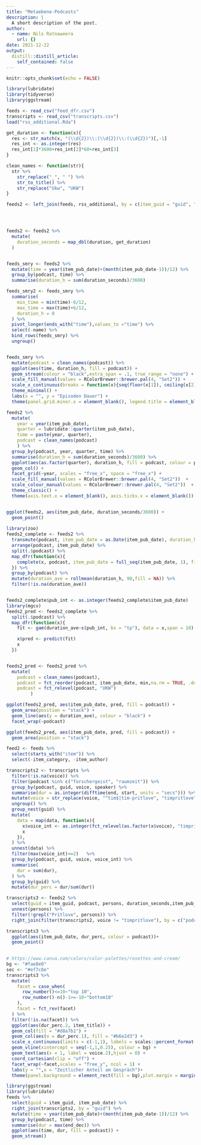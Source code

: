 ```yaml
---
title: "Metaebene-Podcasts"
description: |
  A short description of the post.
author:
  - name: Nils Ratnaweera
    url: {}
date: 2021-12-22
output:
  distill::distill_article:
    self_contained: false
---
```



```r
knitr::opts_chunk$set(echo = FALSE)
```

```r
library(lubridate)
library(tidyverse)
library(ggstream)

feeds <- read_csv("feed_dfr.csv")
transcripts <- read_csv("transcripts.csv")
load("rss_additional.Rda")

get_duration <- function(x){
  res <- str_match(x, "(\\d{2})\\:(\\d{2})\\:(\\d{2})")[,-1]
  res_int <- as.integer(res)
  res_int[1]*3600+res_int[2]*60+res_int[3]
}

clean_names <- function(str){
  str %>%
    str_replace("_", " ") %>%
    str_to_title() %>%
    str_replace("Ukw", "UKW")
}
```



```r

feeds2 <- left_join(feeds, rss_additional, by = c(item_guid = "guid", "podcast"))




feeds2 <- feeds2 %>%
  mutate(
    duration_seconds = map_dbl(duration, get_duration)
  )


feeds_smry <- feeds2 %>%
  mutate(time = year(item_pub_date)+(month(item_pub_date-1))/12) %>%
  group_by(podcast, time) %>%
  summarise(duration_h = sum(duration_seconds)/3600)

feeds_smry2 <- feeds_smry %>%
  summarise(
    min_time = min(time)-6/12,
    max_time = max(time)+6/12,
    duration_h = 0
  ) %>%
  pivot_longer(ends_with("time"),values_to ="time") %>%
  select(-name) %>%
  bind_rows(feeds_smry) %>%
  ungroup()


feeds_smry %>%
  mutate(podcast = clean_names(podcast)) %>%
  ggplot(aes(time, duration_h, fill = podcast)) +
  geom_stream(colour = "black",extra_span = .1, true_range = "none") +
  scale_fill_manual(values = RColorBrewer::brewer.pal(4, "Set2")) +
  scale_x_continuous(breaks = function(x){seq(floor(x[1]), ceiling(x[2]), 2)}) +
  theme_minimal() +
  labs(x = "", y = "Episoden Dauer") +
  theme(panel.grid.minor.x = element_blank(), legend.title = element_blank())

```


```r
feeds2 %>%
  mutate(
    year = year(item_pub_date),
    quarter = lubridate::quarter(item_pub_date),
    time = paste(year, quarter),
    podcast = clean_names(podcast)
    ) %>%
  group_by(podcast, year, quarter, time) %>%
  summarise(duration_h = sum(duration_seconds)/3600) %>% 
  ggplot(aes(as.factor(quarter), duration_h, fill = podcast, colour = podcast)) +
  geom_col() +
  facet_grid(~year, scales = "free_x", space = "free_x") +
  scale_fill_manual(values = RColorBrewer::brewer.pal(4, "Set2"))  +
  scale_colour_manual(values = RColorBrewer::brewer.pal(4, "Set2"))  +
  theme_classic() +
  theme(axis.text.x = element_blank(), axis.ticks.x = element_blank())


ggplot(feeds2, aes(item_pub_date, duration_seconds/3600)) +
  geom_point()
  
library(zoo)
feeds2_complete <- feeds2 %>%
  transmute(podcast, item_pub_date = as.Date(item_pub_date), duration_h = duration_seconds/3600) %>%
  arrange(podcast, item_pub_date) %>%
  split(.$podcast) %>%
  map_dfr(function(x){
    complete(x, podcast, item_pub_date = full_seq(item_pub_date, 1), fill = list(duration_h = 0))
  }) %>%
  group_by(podcast) %>%
  mutate(duration_ave = rollmean(duration_h, 90,fill = NA)) %>%
  filter(!is.na(duration_ave))


feeds2_complete$pub_int <- as.integer(feeds2_complete$item_pub_date)
library(mgcv)
feeds2_pred <- feeds2_complete %>%
  split(.$podcast) %>%
  map_dfr(function(x){
    fit <- gam(duration_ave~s(pub_int, bs = "tp"), data = x,span = 10)

    x$pred <- predict(fit)
    x
  })


feeds2_pred <- feeds2_pred %>%
  mutate(
    podcast = clean_names(podcast),
    podcast = fct_reorder(podcast, item_pub_date, min,na.rm = TRUE, .desc = TRUE),
    podcast = fct_relevel(podcast, "UKW")
         )

ggplot(feeds2_pred, aes(item_pub_date, pred, fill = podcast)) + 
  geom_area(position = "stack") +
  geom_line(aes(y = duration_ave), colour = "black") +
  facet_wrap(~podcast)

ggplot(feeds2_pred, aes(item_pub_date, pred, fill = podcast)) + 
  geom_area(position = "stack") 
```


```r
feed2 <- feeds %>%
  select(starts_with("item")) %>%
  select(-item_category, -item_author)

transcripts2 <- transcripts %>%
  filter(!is.na(voice)) %>%
  filter(podcast %in% c("forschergeist", "raumzeit")) %>%
  group_by(podcast, guid, voice, speaker) %>%
  summarise(dur = as.integer(difftime(end, start, units = "secs"))) %>%
  mutate(voice = str_replace(voice, "^tim$|tim-pritlove", "timpritlove")) %>%
  ungroup() %>%
  group_nest(guid) %>%
  mutate(
    data = map(data, function(x){
      x$voice_int <- as.integer(fct_relevel(as.factor(x$voice), "timpritlove"))
      x
    }),
  ) %>%
  unnest(data) %>%
  filter(max(voice_int)<=2)   %>%
  group_by(podcast, guid, voice, voice_int) %>%
  summarise(
    dur = sum(dur),
  ) %>%
  group_by(guid) %>%
  mutate(dur_perc = dur/sum(dur))

transcripts3 <- feeds2 %>%
  select(guid = item_guid, podcast, persons, duration_seconds,item_pub_date) %>%
  unnest(persons) %>%
  filter(!grepl("Pritlove", persons)) %>%
  right_join(filter(transcripts2, voice != "timpritlove"), by = c("podcast", "guid"))

transcripts3 %>%
  ggplot(aes(item_pub_date, dur_perc, colour = podcast))+
  geom_point()
  

# https://www.canva.com/colors/color-palettes/rosettes-and-cream/
bg <- "#fae8e0"
sec <- "#ef7c8e"
transcripts3 %>%
  mutate(
    facet = case_when(
      row_number()<=10~"top 10",
      row_number()-n()-1>=-10~"bottom10"
    ),
    facet = fct_rev(facet)
  ) %>%
  filter(!is.na(facet)) %>%
  ggplot(aes(dur_perc.2, item_title)) +
  geom_col(fill = "#d8a7b1") +
  geom_col(aes(x = dur_perc.1), fill = "#b6e2d3") +
  scale_x_continuous(limits = c(-1,1), labels = scales::percent_format()) +
  geom_vline(xintercept = seq(-1,1,0.25), colour = bg) +
  geom_text(aes(x = 1, label = voice.2),hjust = 0) +
  coord_cartesian(clip = "off") +
  facet_wrap(~facet,scales = "free_y", ncol = 1) +
  labs(y = "",x = "Zeitlicher Anteil am Gespräch")+
  theme(panel.background = element_rect(fill = bg),plot.margin = margin(0,70,0,0), plot.background = element_rect(fill = "#fae8e0"), panel.grid = element_blank(), axis.ticks.y = element_blank(), strip.background = element_rect(fill = sec))
```




```r

library(ggstream)
library(lubridate)
feeds %>%
  select(guid = item_guid, item_pub_date) %>%
  right_join(transcripts2, by = "guid") %>%
  mutate(time = year(item_pub_date)+(month(item_pub_date-1))/12) %>%
  group_by(podcast, time) %>%
  summarise(dur = max(end_dec)) %>%
  ggplot(aes(time, dur, fill = podcast)) +
  geom_stream()
  
```


